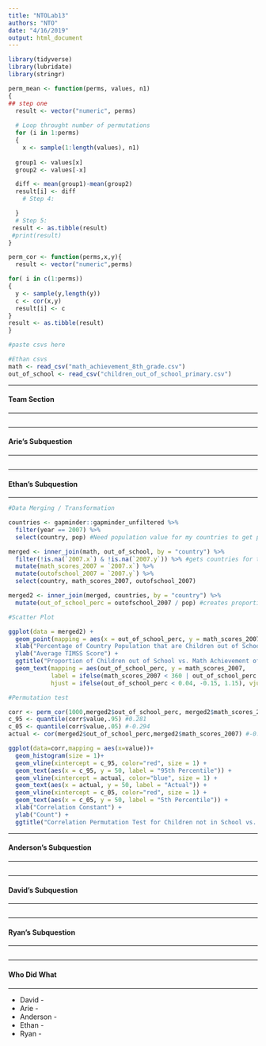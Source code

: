 ```yaml
---
title: "NTOLab13"
authors: "NTO"
date: "4/16/2019"
output: html_document
---
```


```r
library(tidyverse)
library(lubridate)
library(stringr)

perm_mean <- function(perms, values, n1)
{
## step one
  result <- vector("numeric", perms)
  
  # Loop throught number of permutations
  for (i in 1:perms)
  {
    x <- sample(1:length(values), n1)
  
  group1 <- values[x]
  group2 <- values[-x]

  diff <- mean(group1)-mean(group2)
  result[i] <- diff
    # Step 4:

  }
  # Step 5:
 result <- as.tibble(result)
 #print(result)
}

perm_cor <- function(perms,x,y){
  result <- vector("numeric",perms)

for( i in c(1:perms))
{
  y <- sample(y,length(y))
  c <- cor(x,y)
  result[i] <- c
}
result <- as.tibble(result)
}

#paste csvs here

#Ethan csvs
math <- read_csv("math_achievement_8th_grade.csv")
out_of_school <- read_csv("children_out_of_school_primary.csv")
```

****
#### Team Section
****

```r

```

****
#### Arie's Subquestion
****

```r

```

****
#### Ethan's Subquestion
****

```r

#Data Merging / Transformation

countries <- gapminder::gapminder_unfiltered %>%
  filter(year == 2007) %>%
  select(country, pop) #Need population value for my countries to get proportions

merged <- inner_join(math, out_of_school, by = "country") %>%
  filter(!is.na(`2007.x`) & !is.na(`2007.y`)) %>% #gets countries for these years with no NA's
  mutate(math_scores_2007 = `2007.x`) %>%
  mutate(outofschool_2007 = `2007.y`) %>%
  select(country, math_scores_2007, outofschool_2007)

merged2 <- inner_join(merged, countries, by = "country") %>%
  mutate(out_of_school_perc = outofschool_2007 / pop) #creates proportion variable

#Scatter Plot

ggplot(data = merged2) +
  geom_point(mapping = aes(x = out_of_school_perc, y = math_scores_2007)) +
  xlab("Percentage of Country Population that are Children out of School") +
  ylab("Average TIMSS Score") +
  ggtitle("Proportion of Children out of School vs. Math Achievement of 8th Graders") +
  geom_text(mapping = aes(out_of_school_perc, y = math_scores_2007, 
            label = ifelse(math_scores_2007 < 360 | out_of_school_perc > 0.01 | country %in% c("Japan", "United Kingdom", "Italy", "Australia"), country, ""),
            hjust = ifelse(out_of_school_perc < 0.04, -0.15, 1.15), vjust = 0))

#Permutation test

corr <- perm_cor(1000,merged2$out_of_school_perc, merged2$math_scores_2007) 
c_95 <- quantile(corr$value,.95) #0.281
c_05 <- quantile(corr$value,.05) #-0.294
actual <- cor(merged2$out_of_school_perc,merged2$math_scores_2007) #-0.47

ggplot(data=corr,mapping = aes(x=value))+
  geom_histogram(size = 1)+
  geom_vline(xintercept = c_95, color="red", size = 1) +
  geom_text(aes(x = c_95, y = 50, label = "95th Percentile")) +
  geom_vline(xintercept = actual, color="blue", size = 1) +
  geom_text(aes(x = actual, y = 50, label = "Actual")) +
  geom_vline(xintercept = c_05, color="red", size = 1) +
  geom_text(aes(x = c_05, y = 50, label = "5th Percentile")) +
  xlab("Correlation Constant") +
  ylab("Count") +
  ggtitle("Correlation Permutation Test for Children not in School vs. Math Scores")

```

****
#### Anderson's Subquestion
****

```r

```

****
#### David's Subquestion
****

```r

```

****
#### Ryan's Subquestion
****

```r

```

****
#### Who Did What
****

* David -
* Arie - 
* Anderson - 
* Ethan -
* Ryan -